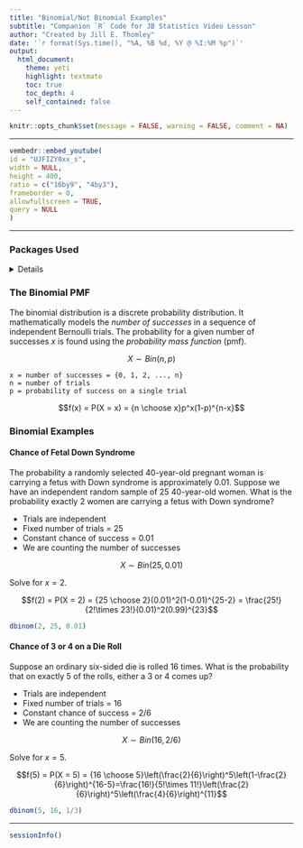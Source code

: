 ```yaml
---
title: "Binomial/Not Binomial Examples"
subtitle: "Companion `R` Code for JB Statistics Video Lesson"
author: "Created by Jill E. Thomley"
date: '`r format(Sys.time(), "%A, %B %d, %Y @ %I:%M %p")`'
output:
  html_document:
    theme: yeti
    highlight: textmate
    toc: true
    toc_depth: 4
    self_contained: false
---
```


```r
knitr::opts_chunk$set(message = FALSE, warning = FALSE, comment = NA)
```

***
```r
vembedr::embed_youtube(
id = "UJFIZY0xx_s",
width = NULL,
height = 400,
ratio = c("16by9", "4by3"),
frameborder = 0,
allowfullscreen = TRUE,
query = NULL
)
```
***

### **Packages Used**

<details>
```r
# no packages are required
```
</details>

### **The Binomial PMF**

The binomial distribution is a discrete probability distribution. It mathematically models the *number of successes* in a sequence of independent Bernoulli trials. The probability for a given number of successes $x$ is found using the *probability mass function* (pmf).

$$X \sim Bin(n,p)$$

    x = number of successes = {0, 1, 2, ..., n}
    n = number of trials
    p = probability of success on a single trial

$$f(x) = P(X = x) = {n \choose x}p^x(1-p)^{n-x}$$

### **Binomial Examples**

#### Chance of Fetal Down Syndrome

The probability a randomly selected 40-year-old pregnant woman is carrying a fetus with Down syndrome is approximately 0.01. Suppose we have an independent random sample of 25 40-year-old women. What is the probability exactly 2 women are carrying a fetus with Down syndrome?

* Trials are independent
* Fixed number of trials = 25
* Constant chance of success = 0.01
* We are counting the number of successes


$$X \sim Bin(25,0.01)$$

Solve for $x = 2$.

$$f(2) = P(X = 2) = {25 \choose 2}(0.01)^2(1-0.01)^{25-2} = \frac{25!}{2!\times 23!}(0.01)^2(0.99)^{23}$$

```r
dbinom(2, 25, 0.01)
```

#### Chance of 3 or 4 on a Die Roll

Suppose an ordinary six-sided die is rolled 16 times. What is the probability that on exactly 5 of the rolls, either a 3 or 4 comes up?

* Trials are independent
* Fixed number of trials = 16
* Constant chance of success = 2/6
* We are counting the number of successes

$$X \sim Bin(16, 2/6)$$

Solve for $x = 5$.

$$f(5) = P(X = 5) = {16 \choose 5}\left(\frac{2}{6}\right)^5\left(1-\frac{2}{6}\right)^{16-5}=\frac{16!}{5!\times 11!}\left(\frac{2}{6}\right)^5\left(\frac{4}{6}\right)^{11}$$
```r
dbinom(5, 16, 1/3)
```

***
```r
sessionInfo()
```
